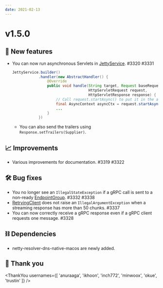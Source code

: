 ```yaml
---
date: 2021-02-13
---
```


# v1.5.0

## 🌟 New features

- You can now run asynchronous Servlets in [JettyService](type). #3320 #3331
  ```java
  JettyService.builder()
              .handler(new AbstractHandler() {
                  @Override
                  public void handle(String target, Request baseRequest,
                                     HttpServletRequest request,
                                     HttpServletResponse response) {
                      // Call request.startAsync() to put it in the asynchronous mode.
                      final AsyncContext asyncCtx = request.startAsync();
                      ...
                  }
              })
  ```
  - You can also send the trailers using `Response.setTrailers(Supplier)`.

## 📈 Improvements

- Various improvements for documentation. #3319 #3322

## 🛠️ Bug fixes

- You no longer see an `IllegalStateException` if a gRPC call is sent to a non-ready
  [EndpointGroup](type). #3332 #3338
- [RetryingClient](type) does not raise an `IllegalArgumentException` when a streaming
  response has more than 50 chunks. #3337
- You can now correctly receive a gRPC response even if a gRPC client requests one message. #3328

## ⛓ Dependencies

- netty-resolver-dns-native-macos are newly added.

## 🙇 Thank you

<ThankYou
  usernames={[
    'anuraaga',
    'ikhoon',
    'inch772',
    'minwoox',
    'okue',
    'trustin'
  ]}
/>

